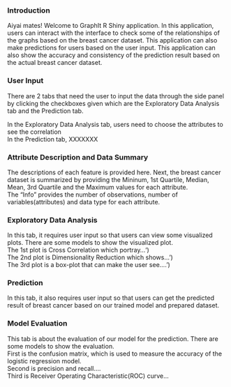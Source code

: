 ### Introduction

Aiyai mates! Welcome to GraphIt R Shiny application. In this application, users can interact with the interface to check some of the relationships of the graphs based on the breast cancer dataset. This application can also make predictions for users based on the user input. This application can also show the accuracy and consistency of the prediction result based on the actual breast cancer dataset.


### User Input
There are 2 tabs that need the user to input the data through the side panel by clicking the checkboxes given which are the Exploratory Data Analysis tab and the Prediction tab.

In the Exploratory Data Analysis tab, users need to choose the attributes to see the correlation <br> 
In the Prediction tab, XXXXXXX

### Attribute Description and Data Summary
The descriptions of each feature is provided here. Next, the breast cancer dataset is summarized by providing the Mininum, 1st Quartile, Median, Mean, 3rd Quartile and the Maximum values for each attribute. <br>
The "Info" provides the number of observations, number of variables(attributes) and data type for each attribute.

### Exploratory Data Analysis
In this tab, it requires user input so that users can view some visualized plots. There are some models to show the visualized plot.<br> 
The 1st plot is Cross Correlation which portray...')<br> 
The 2nd plot is Dimensionality Reduction which shows...')<br>
The 3rd plot is a box-plot that can make the user see....')

### Prediction
In this tab, it also requires user input so that users can get the predicted result of breast cancer based on our trained model and prepared dataset.

### Model Evaluation
This tab is about the evaluation of our model for the prediction. There are some models to show the evaluation.<br> 
First is the confusion matrix, which is used to measure the accuracy of the logistic regression model.<br> 
Second is precision and recall....<br> 
Third is Receiver Operating Characteristic(ROC) curve...
